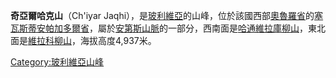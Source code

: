 {{Coord|19|17|34|S|66|27|0|W|display=title}}

'''奇亞爾哈克山'''（Ch'iyar Jaqhi），是[[玻利維亞|玻利維亞]]的山峰，位於該國西部[[奧魯羅省|奧魯羅省]]的[[塞瓦斯蒂安帕加多爾省|塞瓦斯蒂安帕加多爾省]]，屬於[[安第斯山脈|安第斯山脈]]的一部分，西南面是[[哈通維拉庫柳山|哈通維拉庫柳山]]，東北面是[[維拉科柳山_(埃杜阿多阿瓦羅亞省)|維拉科柳山]]，海拔高度4,937米。

{{Bolivia-geo-stub}}
[[Category:玻利維亞山峰|Category:玻利維亞山峰]]